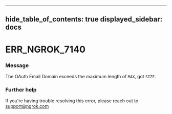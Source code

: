 

---
hide_table_of_contents: true
displayed_sidebar: docs
---


# ERR_NGROK_7140

### Message
The OAuth Email Domain exceeds the maximum length of `MAX`, got `SIZE`.

<ErrorDetails error="err_ngrok_7140" />



### Further help
If you're having trouble resolving this error, please reach out to [support@ngrok.com](mailto:support@ngrok.com?subject=Help%20with%20ERR_NGROK_7140)

